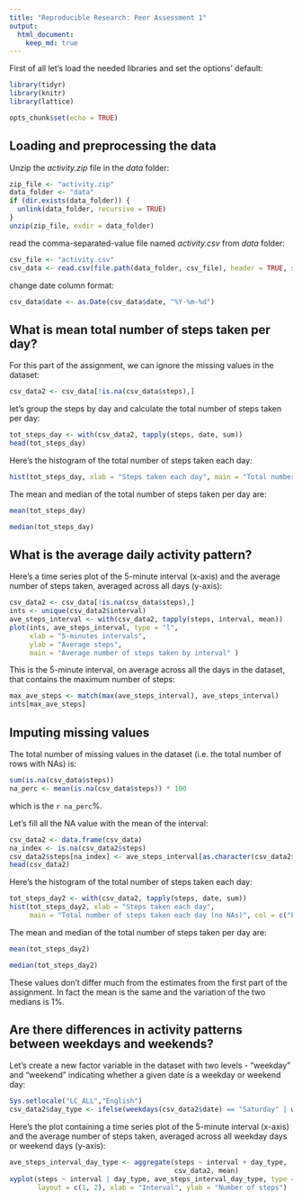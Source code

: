 ```yaml
---
title: "Reproducible Research: Peer Assessment 1"
output: 
  html_document:
    keep_md: true
---
```


First of all let's load the needed libraries and set the options' default:

```r
library(tidyr)
library(knitr)
library(lattice)

opts_chunk$set(echo = TRUE)
```

## Loading and preprocessing the data

Unzip the _activity.zip_ file in the _data_ folder:

```r
zip_file <- "activity.zip"
data_folder <- "data"
if (dir.exists(data_folder)) {
  unlink(data_folder, recursive = TRUE)
}
unzip(zip_file, exdir = data_folder)
```

read the comma-separated-value file named _activity.csv_ from _data_ folder:

```r
csv_file <- "activity.csv"
csv_data <- read.csv(file.path(data_folder, csv_file), header = TRUE, sep = ",")
```

change date column format:

```r
csv_data$date <- as.Date(csv_data$date, "%Y-%m-%d")
```

## What is mean total number of steps taken per day?

For this part of the assignment, we can ignore the missing values in the dataset:

```r
csv_data2 <- csv_data[!is.na(csv_data$steps),]
```

let's group the steps by day and calculate the total number of steps taken per day:

```r
tot_steps_day <- with(csv_data2, tapply(steps, date, sum))
head(tot_steps_day)
```

Here's the histogram of the total number of steps taken each day:

```r
hist(tot_steps_day, xlab = "Steps taken each day", main = "Total number of steps taken each day")
```

The mean and median of the total number of steps taken per day are:

```r
mean(tot_steps_day)

median(tot_steps_day)
```

## What is the average daily activity pattern?

Here's a time series plot of the 5-minute interval (x-axis) and the average number of steps taken, averaged across all days (y-axis):

```r
csv_data2 <- csv_data[!is.na(csv_data$steps),]
ints <- unique(csv_data2$interval)
ave_steps_interval <- with(csv_data2, tapply(steps, interval, mean))
plot(ints, ave_steps_interval, type = "l", 
     xlab = "5-minutes intervals", 
     ylab = "Average steps", 
     main = "Average number of steps taken by interval" )
```

This is the 5-minute interval, on average across all the days in the dataset, that contains the maximum number of steps:

```r
max_ave_steps <- match(max(ave_steps_interval), ave_steps_interval)
ints[max_ave_steps]
```

## Imputing missing values

The total number of missing values in the dataset (i.e. the total number of rows with NAs) is:

```r
sum(is.na(csv_data$steps))
na_perc <- mean(is.na(csv_data$steps)) * 100
```

which is the `r na_perc`%.

Let's fill all the NA value with the mean of the interval:

```r
csv_data2 <- data.frame(csv_data)
na_index <- is.na(csv_data2$steps)
csv_data2$steps[na_index] <- ave_steps_interval[as.character(csv_data2$interval[na_index])]
head(csv_data2)
```

Here's the histogram of the total number of steps taken each day:

```r
tot_steps_day2 <- with(csv_data2, tapply(steps, date, sum))
hist(tot_steps_day2, xlab = "Steps taken each day", 
     main = "Total number of steps taken each day (no NAs)", col = c("blue"))
```

The mean and median of the total number of steps taken per day are:

```r
mean(tot_steps_day2)

median(tot_steps_day2)
```

These values don't differ much from the estimates from the first part of the assignment. In fact the mean is the same and the variation of the two medians is 1%.

## Are there differences in activity patterns between weekdays and weekends?

Let's create a new factor variable in the dataset with two levels - "weekday" and "weekend" indicating whether a given date is a weekday or weekend day:

```r
Sys.setlocale("LC_ALL","English")
csv_data2$day_type <- ifelse(weekdays(csv_data2$date) == "Saturday" | weekdays(csv_data2$date) == "Sunday", "weekend", "weekday")
```

Here's the plot containing a time series plot of the 5-minute interval (x-axis) and the average number of steps taken, averaged across all weekday days or weekend days (y-axis):

```r
ave_steps_interval_day_type <- aggregate(steps ~ interval + day_type, 
                                         csv_data2, mean)
xyplot(steps ~ interval | day_type, ave_steps_interval_day_type, type = "l",
       layout = c(1, 2), xlab = "Interval", ylab = "Number of steps")
```

